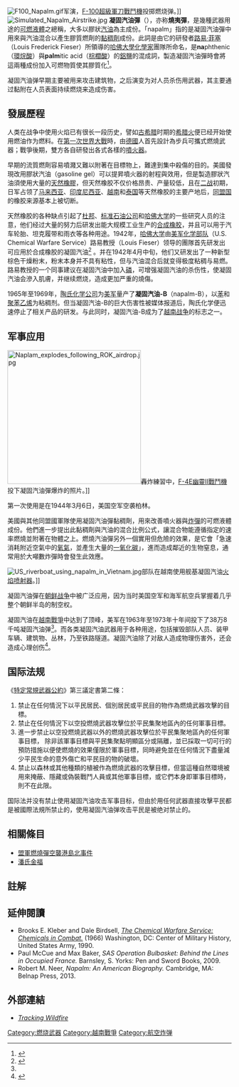 {{refimprove|time=2013-12-12T11:53:27+00:00}}
[[File:F100_Napalm.gif|thumb]]军演，[[F-100超級軍刀戰鬥機|F-100超級軍刀戰鬥機]]投掷燃烧弹。]]
[[File:Simulated_Napalm_Airstrike.jpg|thumb]]
'''凝固汽油彈'''（{{lang-en|'''napalm'''}}），亦称'''燒夷彈'''，是幾種武器用途的[[可燃液體|可燃液體]]之總稱，大多以膠狀[[汽油|汽油]]為主成份。「napalm」指的是凝固汽油彈中用來與汽油混合以產生膠質燃劑的[[黏稠劑|黏稠劑]]成份。此詞是由它的研發者[[路易·菲塞|路易·菲塞]]（Louis Frederick Fieser）所領導的[[哈佛大學|哈佛大學]][[化學家|化學家]]團隊所命名，是'''na'''phthenic（[[環烷酸|環烷酸]]）與'''palm'''itic acid（[[棕櫚酸|棕櫚酸]]）的[[鋁鹽|鋁鹽]]的混成詞，製造凝固汽油彈時會將這兩種成份加入可燃物質使其膠質化<ref name="GS Napalm">{{cite web |url=http://www.globalsecurity.org/military/systems/munitions/napalm.htm |title=Napalm |accessdate=2007年5月5日 |language=en |archive-date=2017年11月7日 |archive-url=https://web.archive.org/web/20171107103742/https://www.globalsecurity.org/military/systems/munitions/napalm.htm |dead-url=no }}</ref>。

凝固汽油弹早期主要被用来攻击建筑物，之后演变为对人员杀伤用武器，其主要通过黏附在人员表面持续燃烧来造成伤害。

== 發展歷程 ==
人类在战争中使用火焰已有很长一段历史，譬如[[古希腊|古希腊]]时期的[[希腊火|希腊火]]便已经开始使用燃油作为燃料。在[[第一次世界大戰|第一次世界大戰]]時，由[[德國|德國]]人首先設計為步兵可攜式燃燒武器；戰爭後期，雙方各自研發出各式各樣的[[噴火器|噴火器]]{{r|GS Napalm}}。

早期的流質燃劑容易噴濺又難以附著在目標物上，難達到集中殺傷的目的。美國發現改用膠狀汽油（gasoline gel）可以提昇噴火器的射程與效用，但是製造膠狀汽油須使用大量的[[天然橡膠|天然橡膠]]，但天然橡胶不仅价格昂贵、产量较低，且在[[二战|二战]]初期，日军占领了[[马来西亚|马来西亚]]、[[印度尼西亚|印度尼西亚]]、[[越南|越南]]和[[泰国|泰国]]等天然橡胶的主要产地后，[[同盟國_(第二次世界大戰)|同盟国]]的橡胶来源基本上被切断{{r|GS Napalm}}。

天然橡胶的各种缺点引起了[[杜邦|杜邦]]、[[标准石油|标准石油公司]]和[[哈佛大学|哈佛大学]]的一些研究人员的注意，他们经过大量的努力后研发出能大规模工业生产的[[合成橡胶|合成橡胶]]，并且可以用于汽车轮胎、坦克履带和雨衣等各种用途。1942年，[[哈佛大学|哈佛大学]]由[[美国陆军化学部队|美军化学部队]]（U.S. Chemical Warfare Service）路易教授（Louis Fieser）领导的團隊首先研发出可应用於合成橡胶的凝固汽油<ref name=neer1>{{cite journal |doi=10.1038/496029a |title=Books in brief. Napalm: An American Biography Robert M. Neer Harvard University Press 352 pp. |journal=Nature |volume=496 |issue=7443 |pages=29 |year=2013 }}</ref> 。并在1942年4月中旬，他们又研发出了一种新型棕色干燥粉末，粉末本身并不具有粘性，但与汽油混合后就变得极度粘稠与易燃。路易教授的一个同事建议在凝固汽油中加入[[磷|磷]]，可增强凝固汽油的杀伤性，使凝固汽油会滲入肌膚，并继续燃烧，造成更加严重的燒傷。

1965年至1969年，[[陶氏化学|陶氏化学公司]]为[[美军|美军]]量产了'''凝固汽油-B'''（napalm-B），以[[苯|苯]]和[[聚苯乙烯|聚苯乙烯]]为粘稠剂。但当凝固汽油-B的巨大伤害性被媒体报道后，陶氏化学便迅速停止了相关产品的研发。与此同时，凝固汽油-B成为了[[越南战争|越南战争]]的标志之一{{r|GS Napalm}}。

==军事应用==
[[File:Naplam_explodes_following_ROK_airdrop.jpg|300px]]轟炸練習中，[[F-4幽靈II戰鬥機|F-4E幽靈II戰鬥機]]投下凝固汽油彈爆炸的照片。]]

第一次使用是在1944年3月6日，美国空军空袭柏林。

美國與其他同盟國軍隊使用凝固汽油彈黏稠劑，用來改善噴火器與[[炸彈|炸彈]]的可燃液體成份。他們進一步提出此黏稠劑與汽油的混合比例公式，讓混合物能遵循指定的速率燃燒並附著在物體之上。燃燒汽油彈另外一個實用但危險的效果，是它會「急速消耗附近空氣中的[[氧氣|氧氣]]，並產生大量的[[一氧化碳|一氧化碳]]」，進而造成鄰近的生物窒息，通常用於大噸數炸彈時會發生此效應。

[[File:US_riverboat_using_napalm_in_Vietnam.jpg|thumb]]部队在越南使用舰基凝固汽油[[火焰喷射器|火焰喷射器]]。]]

凝固汽油彈在[[朝鲜战争|朝鲜战争]]中被广泛应用，因为当时美国空军和海军航空兵掌握着几乎整个朝鲜半岛的制空权{{r|GS Napalm}}。

凝固汽油在[[越南戰爭|越南戰爭]]中达到了顶峰，美军在1963年至1973年十年间投下了38万8千吨凝固汽油弹<ref name=neer1 />。而各类凝固汽油武器用于各种用途，包括摧毁部队人员、装甲车辆、建筑物、丛林，乃至铁路隧道。凝固汽油除了对敌人造成物理伤害外，还会造成心理创伤<ref>{{cite web|title=Liquid Fire – How Napalm Was Used In The Vietnam War|url=https://www.warhistoryonline.com/vietnam-war/history-napalm-vietnam-war.html/2|website=www.warhistoryonline.com|publisher=Nikola Budanovic|accessdate=8 November 2017|ref=Napalm became a psychological weapon, as the enemy was terrified of the hell on earth caused by its use.|archive-date=2019-05-02|archive-url=https://web.archive.org/web/20190502051741/https://www.warhistoryonline.com/vietnam-war/history-napalm-vietnam-war.html/2|dead-url=yes}}</ref>。

==国际法规==
《[[特定常規武器公約|特定常規武器公約]]》第三議定書第二條：

# 禁止在任何情況下以平民居民、個別居民或平民目的物作為燃燒武器攻擊的目標。
# 禁止在任何情況下以空投燃燒武器攻擊位於平民集聚地區內的任何軍事目標。
# 進一步禁止以空投燃燒武器以外的燃燒武器攻擊位於平民集聚地區內的任何軍事目標， 除非該軍事目標與平民集聚點明顯區分或隔離，並已採取一切可行的預防措施以便使燃燒的效果僅限於軍事目標，同時避免並在任何情況下盡量減少平民生命的意外傷亡和平民目的物的破壞。
# 禁止以森林或其他種類的植被作為燃燒武器的攻擊目標，但當這種自然環境被用來掩蔽、隱藏或偽裝戰鬥人員或其他軍事目標，或它們本身即軍事目標時，則不在此限。

国际法并没有禁止使用凝固汽油攻击军事目标，但由於用任何武器直接攻擊平民都是被國際法規所禁止的，使用凝固汽油弹攻击平民是被绝对禁止的。

==相關條目==
* [[盟軍燃燒彈空襲港島北事件|盟軍燃燒彈空襲港島北事件]]
* [[潘氏金福|潘氏金福]]

== 註解 ==
{{reflist}}

==延伸閱讀==
{{refbegin}}
* Brooks E. Kleber and Dale Birdsell, [http://de.scribd.com/doc/48257221/115/The-Incendiary-Bomb-The-Strategic-Weapon ''The Chemical Warfare Service: Chemicals in Combat.'']{{Wayback|url=http://de.scribd.com/doc/48257221/115/The-Incendiary-Bomb-The-Strategic-Weapon |date=20160221072057 }} (1966) Washington, DC: Center of Military History, United States Army, 1990.
* Paul McCue and Max Baker, ''SAS Operation Bulbasket: Behind the Lines in Occupied France.'' Barnsley, S. Yorks: Pen and Sword Books, 2009.
* Robert M. Neer, ''Napalm: An American Biography.'' Cambridge, MA: Belnap Press, 2013.
{{refend}}

== 外部連結 ==
* ''[http://www.dispatx.com/show/item.php?back=2062&wip=1 Tracking Wildfire]{{Wayback|url=http://www.dispatx.com/show/item.php?back=2062&wip=1 |date=20070929022009 }}''

[[Category:燃烧武器|Category:燃烧武器]]
[[Category:越南戰爭|Category:越南戰爭]]
[[Category:航空炸弹|Category:航空炸弹]]